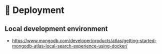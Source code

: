 # 🦸 Deployment

## Local development environment

  * https://www.mongodb.com/developer/products/atlas/getting-started-mongodb-atlas-local-search-experience-using-docker/

  